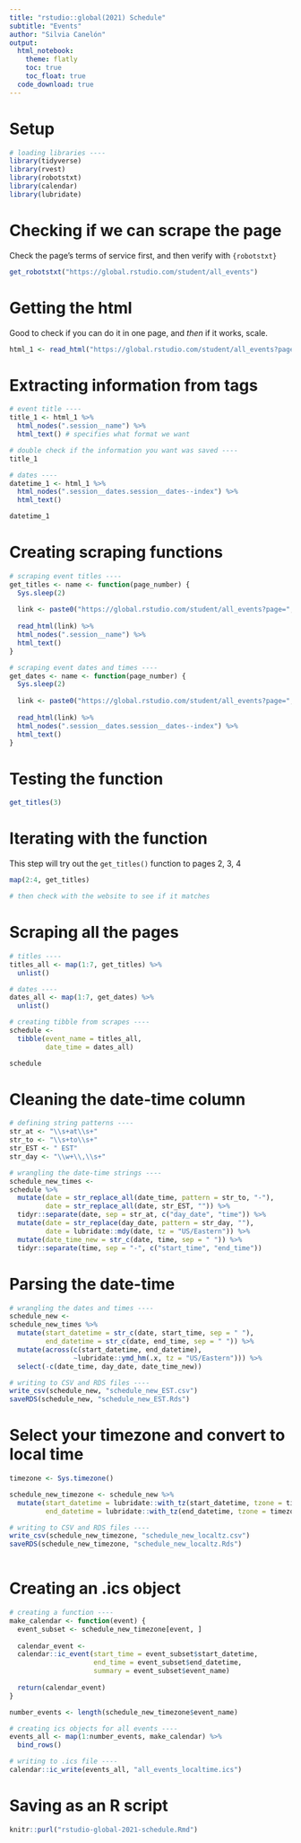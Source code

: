 ```yaml
---
title: "rstudio::global(2021) Schedule"
subtitle: "Events"
author: "Silvia Canelón"
output: 
  html_notebook:
    theme: flatly
    toc: true
    toc_float: true
  code_download: true
---
```


# Setup

```r
# loading libraries ----
library(tidyverse)
library(rvest)
library(robotstxt)
library(calendar)
library(lubridate)
```

# Checking if we can scrape the page

Check the page's terms of service first, and then verify with `{robotstxt}`

```r
get_robotstxt("https://global.rstudio.com/student/all_events")
```

# Getting the html

Good to check if you can do it in one page, and _then_ if it works, scale.

```r
html_1 <- read_html("https://global.rstudio.com/student/all_events?page=1")
```

# Extracting information from tags

```r
# event title ----
title_1 <- html_1 %>%
  html_nodes(".session__name") %>%
  html_text() # specifies what format we want

# double check if the information you want was saved ----
title_1

# dates ----
datetime_1 <- html_1 %>%
  html_nodes(".session__dates.session__dates--index") %>%
  html_text()

datetime_1
```

# Creating scraping functions

```r
# scraping event titles ----
get_titles <- name <- function(page_number) {
  Sys.sleep(2)
  
  link <- paste0("https://global.rstudio.com/student/all_events?page=", page_number)
  
  read_html(link) %>%
  html_nodes(".session__name") %>%
  html_text()  
}

# scraping event dates and times ----
get_dates <- name <- function(page_number) {
  Sys.sleep(2)
  
  link <- paste0("https://global.rstudio.com/student/all_events?page=", page_number)
  
  read_html(link) %>%
  html_nodes(".session__dates.session__dates--index") %>%
  html_text()  
}
```

# Testing the function

```r
get_titles(3)
```

# Iterating with the function

This step will try out the `get_titles()` function to pages 2, 3, 4

```r
map(2:4, get_titles)

# then check with the website to see if it matches
```

# Scraping all the pages

```r
# titles ----
titles_all <- map(1:7, get_titles) %>%
  unlist()

# dates ----
dates_all <- map(1:7, get_dates) %>%
  unlist()
```


```r
# creating tibble from scrapes ----
schedule <- 
  tibble(event_name = titles_all,
         date_time = dates_all)

schedule
```

# Cleaning the date-time column

```r
# defining string patterns ----
str_at <- "\\s+at\\s+"
str_to <- "\\s+to\\s+"
str_EST <- " EST"
str_day <- "\\w+\\,\\s+"

# wrangling the date-time strings ----
schedule_new_times <-
schedule %>%
  mutate(date = str_replace_all(date_time, pattern = str_to, "-"),
         date = str_replace_all(date, str_EST, "")) %>%
  tidyr::separate(date, sep = str_at, c("day_date", "time")) %>%
  mutate(date = str_replace(day_date, pattern = str_day, ""),
         date = lubridate::mdy(date, tz = "US/Eastern")) %>%
  mutate(date_time_new = str_c(date, time, sep = " ")) %>%
  tidyr::separate(time, sep = "-", c("start_time", "end_time"))
```


# Parsing the date-time

```r
# wrangling the dates and times ----
schedule_new <-
schedule_new_times %>%
  mutate(start_datetime = str_c(date, start_time, sep = " "),
         end_datetime = str_c(date, end_time, sep = " ")) %>%
  mutate(across(c(start_datetime, end_datetime), 
                ~lubridate::ymd_hm(.x, tz = "US/Eastern"))) %>%
  select(-c(date_time, day_date, date_time_new))

# writing to CSV and RDS files ----
write_csv(schedule_new, "schedule_new_EST.csv")
saveRDS(schedule_new, "schedule_new_EST.Rds")
```

# Select your timezone and convert to local time
```r
timezone <- Sys.timezone()

schedule_new_timezone <- schedule_new %>%
  mutate(start_datetime = lubridate::with_tz(start_datetime, tzone = timezone),
         end_datetime = lubridate::with_tz(end_datetime, tzone = timezone))

# writing to CSV and RDS files ----
write_csv(schedule_new_timezone, "schedule_new_localtz.csv")
saveRDS(schedule_new_timezone, "schedule_new_localtz.Rds")
  
```


# Creating an .ics object

```r
# creating a function ----
make_calendar <- function(event) {
  event_subset <- schedule_new_timezone[event, ]
  
  calendar_event <-
  calendar::ic_event(start_time = event_subset$start_datetime,
                     end_time = event_subset$end_datetime,
                     summary = event_subset$event_name)
  
  return(calendar_event)
}

number_events <- length(schedule_new_timezone$event_name)

# creating ics objects for all events ----
events_all <- map(1:number_events, make_calendar) %>% 
  bind_rows()

# writing to .ics file ----
calendar::ic_write(events_all, "all_events_localtime.ics")
```

# Saving as an R script

```r
knitr::purl("rstudio-global-2021-schedule.Rmd")
```

